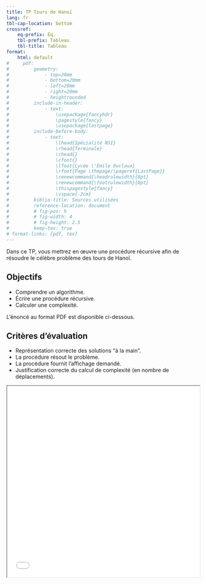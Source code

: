 ---
title: TP Tours de Hanoï
lang: fr
tbl-cap-location: bottom
crossref: 
    eq-prefix: Éq.
    tbl-prefix: Tableau
    tbl-title: Tableau
format:
    html: default
#     pdf: 
#         geometry:
#             - top=20mm
#             - bottom=20mm
#             - left=20mm
#             - right=20mm
#             - heightrounded
#         include-in-header:
#             - text:
#                 \usepackage{fancyhdr}
#                 \pagestyle{fancy}
#                 \usepackage{lastpage}
#         include-before-body:
#             - text:
#                 \lhead{Spécialité NSI} 
#                 \rhead{Terminale}
#                 \chead{} 
#                 \cfoot{}
#                 \lfoot{Lycée \'Emile Duclaux}
#                 \rfoot{Page \thepage/\pageref{LastPage}}
#                 \renewcommand{\headrulewidth}{0pt}
#                 \renewcommand{\footrulewidth}{0pt}
#                 \thispagestyle{fancy}
#                 \vspace{-2cm}
#         biblio-title: Sources utilisées
#         reference-location: document
#         # fig-pos: h
#         # fig-width: 4
#         # fig-height: 2.5
#         keep-tex: true
# format-links: [pdf, tex]
---

Dans ce TP, vous mettrez en œuvre une procédure récursive afin de résoudre le célèbre problème des tours de Hanoï.

::: {.callout-tip}
## Objectifs

* Comprendre un algorithme.
* Écrire une procédure récursive.
* Calculer une complexité.
:::

L'énoncé au format PDF est disponible ci-dessous.

::: {.callout-important}
## Critères d'évaluation

* Représentation correcte des solutions "à la main".
* La procédure résout le problème.
* La procédure fournit l'affichage demandé.
* Justification correcte du calcul de complexité (en nombre de déplacements).
:::

<iframe src="TP_Tours_Hanoi.pdf" width="100%" height="500px"> </iframe>
